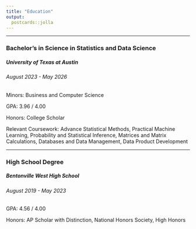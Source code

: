 ```yaml
---
title: "Education"
output:
  postcards::jolla
---
```

------------------------------------------------------------------------

### Bachelor's in Science in Statistics and Data Science 
##### University of Texas at Austin
###### August 2023 - May 2026

Minors: Business and Computer Science

GPA: 3.96 / 4.00

Honors: College Scholar

Relevant Coursework: Advance Statistical Methods, Practical Machine Learning, Probability and Statistical Inference, Matrices and Matrix Calculations, Databases and Data Management, Data Product Development

------------------------------------------------------------------------

### High School Degree
##### Bentonville West High School
###### August 2019 - May 2023

GPA: 4.56 / 4.00

Honors: AP Scholar with Distinction, National Honors Society, High Honors